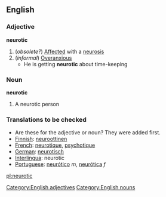 ==English==
===Adjective===
'''neurotic'''
#(''obsolete?'') [[Affected]] with a [[neurosis]]
#(''informal'') [[Overanxious]]
#* He is getting '''neurotic''' about time-keeping
===Noun===
'''neurotic'''
#A neurotic person

===Translations to be checked===
* Are these for the adjective or noun? They were added first.
*[[Finnish]]: [[neuroottinen]]
*[[French]]: [[neurotique]], [[psychotique]]
*[[German]]: [[neurotisch]]
*[[Interlingua]]: neurotic
*[[Portuguese]]: [[neurótico]] ''m'', [[neurótica]] ''f''
[[Category:English adjectives]]
[[Category:English nouns]]

[[pl:neurotic]]